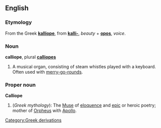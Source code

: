 ==English==
===Etymology===
From the Greek '''[[kalliope]]''', from '''[[kalli-]]''', ''beauty'' + '''[[opos]]''', ''voice''.

===Noun===
'''calliope''', plural '''[[calliopes]]'''

# A musical organ, consisting of steam whistles played with a keyboard. Often used with [[merry-go-round]]s.

===Proper noun===
'''Calliope'''

# (''Greek mythology''): The [[Muse]] of [[eloquence]] and [[epic]] or heroic poetry; mother of [[Orpheus]] with [[Apollo]].
{{wikipedia}}
[[Category:Greek derivations]]